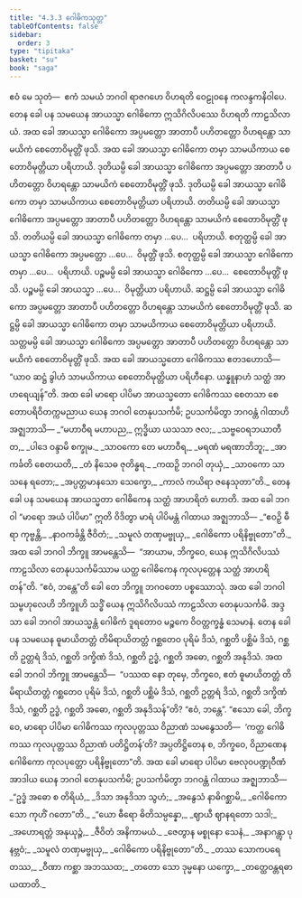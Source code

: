 ```yaml
---
title: "4.3.3 ဂေါဓိကသုတ္တ"
tableOfContents: false
sidebar:
  order: 3
type: "tipitaka"
basket: "su"
book: "saga"
---
```



<DynamicBreadcrumb />

<Division number="159" book="saga">

<Paragraph number="886" book="saga">
ဧဝံ မေ သုတံ—  ဧကံ သမယံ ဘဂဝါ ရာဇဂဟေ ဝိဟရတိ ဝေဠုဝနေ ကလန္ဒကနိဝါပေ. တေန ခေါ ပန သမယေန အာယသ္မာ ဂေါဓိကော ဣသိဂိလိပဿေ ဝိဟရတိ ကာဠသိလာယံ. အထ ခေါ အာယသ္မာ ဂေါဓိကော အပ္ပမတ္တော အာတာပီ ပဟိတတ္တော ဝိဟရန္တော သာမယိကံ စေတောဝိမုတ္တိံ ဖုသိ. အထ ခေါ အာယသ္မာ ဂေါဓိကော တမှာ သာမယိကာယ စေတောဝိမုတ္တိယာ ပရိဟာယိ. ဒုတိယမ္ပိ ခေါ အာယသ္မာ ဂေါဓိကော အပ္ပမတ္တော အာတာပီ ပဟိတတ္တော ဝိဟရန္တော သာမယိကံ စေတောဝိမုတ္တိံ ဖုသိ. ဒုတိယမ္ပိ ခေါ အာယသ္မာ ဂေါဓိကော တမှာ သာမယိကာယ စေတောဝိမုတ္တိယာ ပရိဟာယိ. တတိယမ္ပိ ခေါ အာယသ္မာ ဂေါဓိကော အပ္ပမတ္တော အာတာပီ ပဟိတတ္တော ဝိဟရန္တော သာမယိကံ စေတောဝိမုတ္တိံ ဖုသိ. တတိယမ္ပိ ခေါ အာယသ္မာ ဂေါဓိကော တမှာ …ပေ…  ပရိဟာယိ. စတုတ္ထမ္ပိ ခေါ အာယသ္မာ ဂေါဓိကော အပ္ပမတ္တော …ပေ…  ဝိမုတ္တိံ ဖုသိ. စတုတ္ထမ္ပိ ခေါ အာယသ္မာ ဂေါဓိကော တမှာ …ပေ…  ပရိဟာယိ. ပဉ္စမမ္ပိ ခေါ အာယသ္မာ ဂေါဓိကော …ပေ…  စေတောဝိမုတ္တိံ ဖုသိ. ပဉ္စမမ္ပိ ခေါ အာယသ္မာ …ပေ…  ဝိမုတ္တိယာ ပရိဟာယိ. ဆဋ္ဌမ္ပိ ခေါ အာယသ္မာ ဂေါဓိကော အပ္ပမတ္တော အာတာပီ ပဟိတတ္တော ဝိဟရန္တော သာမယိကံ စေတောဝိမုတ္တိံ ဖုသိ. ဆဋ္ဌမ္ပိ ခေါ အာယသ္မာ ဂေါဓိကော တမှာ သာမယိကာယ စေတောဝိမုတ္တိယာ ပရိဟာယိ. သတ္တမမ္ပိ ခေါ အာယသ္မာ ဂေါဓိကော အပ္ပမတ္တော အာတာပီ ပဟိတတ္တော ဝိဟရန္တော သာမယိကံ စေတောဝိမုတ္တိံ ဖုသိ.
</Paragraph>

<Paragraph number="887" book="saga">
အထ ခေါ အာယသ္မတော ဂေါဓိကဿ ဧတဒဟောသိ—  “ယာဝ ဆဋ္ဌံ ခွါဟံ သာမယိကာယ စေတောဝိမုတ္တိယာ ပရိဟီနော. ယန္နူနာဟံ သတ္ထံ အာဟရေယျန်”တိ. အထ ခေါ မာရော ပါပိမာ အာယသ္မတော ဂေါဓိကဿ စေတသာ စေတောပရိဝိတက္ကမညာယ ယေန ဘဂဝါ တေနုပသင်္ကမိ; ဥပသင်္ကမိတွာ ဘဂဝန္တံ ဂါထာဟိ အဇ္ဈဘာသိ—
</Paragraph>

<Paragraph number="888" type="verses" book="saga">
_“မဟာဝီရ မဟာပည,_  
ဣဒ္ဓိယာ ယသသာ ဇလ;_  
_သဗ္ဗဝေရဘယာတီတ,_  
_ပါဒေ ဝန္ဒာမိ စက္ခုမ._  

</Paragraph>

<Paragraph number="889" type="verses" book="saga">
_သာဝကော တေ မဟာဝီရ,_  
_မရဏံ မရဏာဘိဘူ;_  
_အာကင်္ခတိ စေတယတိ,_  
_တံ နိသေဓ ဇုတိန္ဓရ._  

</Paragraph>

<Paragraph number="890" type="verses" book="saga">
_ကထဉှိ ဘဂဝါ တုယှံ,_  
_သာဝကော သာသနေ ရတော;_  
_အပ္ပတ္တမာနသော သေက္ခော,_  
_ကာလံ ကယိရာ ဇနေသုတာ”တိ._  

</Paragraph>

<Paragraph number="891" book="saga">
တေန ခေါ ပန သမယေန အာယသ္မတာ ဂေါဓိကေန သတ္ထံ အာဟရိတံ ဟောတိ. အထ ခေါ ဘဂဝါ “မာရော အယံ ပါပိမာ” ဣတိ ဝိဒိတွာ မာရံ ပါပိမန္တံ ဂါထာယ အဇ္ဈဘာသိ—
</Paragraph>

<Paragraph number="892" type="verses" book="saga">
_“ဧဝဉှိ ဓီရာ ကုဗ္ဗန္တိ,_  
_နာဝကင်္ခန္တိ ဇီဝိတံ;_  
_သမူလံ တဏှမဗ္ဗုယှ,_  
_ဂေါဓိကော ပရိနိဗ္ဗုတော”တိ._  

</Paragraph>

<Paragraph number="893" book="saga">
အထ ခေါ ဘဂဝါ ဘိက္ခူ အာမန္တေသိ—  “အာယာမ, ဘိက္ခဝေ, ယေန ဣသိဂိလိပဿံ ကာဠသိလာ တေနုပသင်္ကမိဿာမ ယတ္ထ ဂေါဓိကေန ကုလပုတ္တေန သတ္ထံ အာဟရိတန်”တိ. “ဧဝံ, ဘန္တေ”တိ ခေါ တေ ဘိက္ခူ ဘဂဝတော ပစ္စဿောသုံ.
</Paragraph>

<Paragraph number="894" book="saga">
အထ ခေါ ဘဂဝါ သမ္ဗဟုလေဟိ ဘိက္ခူဟိ သဒ္ဓိံ ယေန ဣသိဂိလိပဿံ ကာဠသိလာ တေနုပသင်္ကမိ. အဒ္ဒသာ ခေါ ဘဂဝါ အာယသ္မန္တံ ဂေါဓိကံ ဒူရတောဝ မဉ္စကေ ဝိဝတ္တက္ခန္ဓံ သေမာနံ. တေန ခေါ ပန သမယေန ဓူမာယိတတ္တံ တိမိရာယိတတ္တံ ဂစ္ဆတေဝ ပုရိမံ ဒိသံ, ဂစ္ဆတိ ပစ္ဆိမံ ဒိသံ, ဂစ္ဆတိ ဥတ္တရံ ဒိသံ, ဂစ္ဆတိ ဒက္ခိဏံ ဒိသံ, ဂစ္ဆတိ ဥဒ္ဓံ, ဂစ္ဆတိ အဓော, ဂစ္ဆတိ အနုဒိသံ.
</Paragraph>

<Paragraph number="895" book="saga">
အထ ခေါ ဘဂဝါ ဘိက္ခူ အာမန္တေသိ—  “ပဿထ နော တုမှေ, ဘိက္ခဝေ, ဧတံ ဓူမာယိတတ္တံ တိမိရာယိတတ္တံ ဂစ္ဆတေဝ ပုရိမံ ဒိသံ, ဂစ္ဆတိ ပစ္ဆိမံ ဒိသံ, ဂစ္ဆတိ ဥတ္တရံ ဒိသံ, ဂစ္ဆတိ ဒက္ခိဏံ ဒိသံ, ဂစ္ဆတိ ဥဒ္ဓံ, ဂစ္ဆတိ အဓော, ဂစ္ဆတိ အနုဒိသန်”တိ? “ဧဝံ, ဘန္တေ”. “ဧသော ခေါ, ဘိက္ခဝေ, မာရော ပါပိမာ ဂေါဓိကဿ ကုလပုတ္တဿ ဝိညာဏံ သမနွေသတိ—  ‘ကတ္ထ ဂေါဓိကဿ ကုလပုတ္တဿ ဝိညာဏံ ပတိဋ္ဌိတန်’တိ? အပ္ပတိဋ္ဌိတေန စ, ဘိက္ခဝေ, ဝိညာဏေန ဂေါဓိကော ကုလပုတ္တော ပရိနိဗ္ဗုတော”တိ. အထ ခေါ မာရော ပါပိမာ ဗေလုဝပဏ္ဍုဝီဏံ အာဒါယ ယေန ဘဂဝါ တေနုပသင်္ကမိ; ဥပသင်္ကမိတွာ ဘဂဝန္တံ ဂါထာယ အဇ္ဈဘာသိ—
</Paragraph>

<Paragraph number="896" type="verses" book="saga">
_“ဥဒ္ဓံ အဓော စ တိရိယံ,_  
_ဒိသာ အနုဒိသာ သွဟံ;_  
_အနွေသံ နာဓိဂစ္ဆာမိ,_  
_ဂေါဓိကော သော ကုဟိံ ဂတော”တိ._  

</Paragraph>

<Paragraph number="897" type="verses" book="saga">
_“ယော ဓီရော ဓိတိသမ္ပန္နော,_  
_ဈာယီ ဈာနရတော သဒါ;_  
_အဟောရတ္တံ အနုယုဉ္ဇံ,_  
_ဇီဝိတံ အနိကာမယံ._  

</Paragraph>

<Paragraph number="898" type="verses" book="saga">
_ဇေတွာန မစ္စုနော သေနံ,_  
_အနာဂန္တွာ ပုနဗ္ဘဝံ;_  
_သမူလံ တဏှမဗ္ဗုယှ,_  
_ဂေါဓိကော ပရိနိဗ္ဗုတော”တိ._  

</Paragraph>

<Paragraph number="899" type="verses" book="saga">
_တဿ သောကပရေတဿ,_  
_ဝီဏာ ကစ္ဆာ အဘဿထ;_  
_တတော သော ဒုမ္မနော ယက္ခော,_  
_တတ္ထေဝန္တရဓာယထာတိ._
</Paragraph>
</Division>